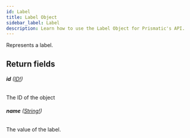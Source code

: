 ```yaml
---
id: Label
title: Label Object
sidebar_label: Label
description: Learn how to use the Label Object for Prismatic's API.
---
```


Represents a label.

## Return fields

###### <b>id</b> ([ID!](api/schema/scalar/ID.mdx))

The ID of the object

###### <b>name</b> ([String!](api/schema/scalar/String.mdx))

The value of the label.

